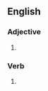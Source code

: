 ==English==

===Adjective===
{{en-adj}}

# {{alternative form of|en|palatalised}}

===Verb===
{{head|en|verb form}}

# {{en-past of|palatalize}}